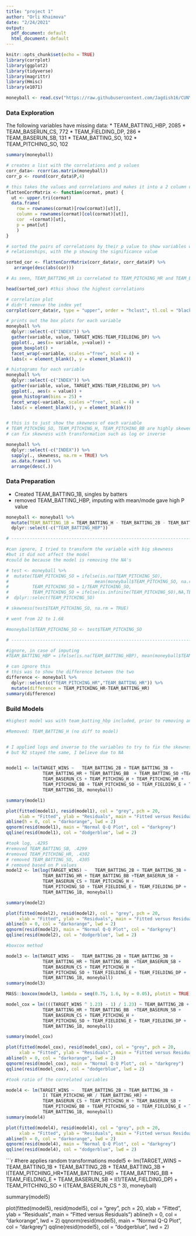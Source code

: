 ---
title: "project 1"
author: "Orli Khaimova"
date: "2/24/2021"
output:
  pdf_document: default
  html_document: default
---

```{r setup, include=FALSE}
knitr::opts_chunk$set(echo = TRUE)
library(corrplot)
library(ggplot2)
library(tidyverse)
library(magrittr)
library(Hmisc)
library(e1071)
```

```{r}
moneyball <- read.csv("https://raw.githubusercontent.com/Jagdish16/CUNY_DATA_621/main/project_1/moneyball-training-data.csv") 

```


### Data Exploration

The following variables have missing data:
* TEAM_BATTING_HBP, 2085
* TEAM_BASERUN_CS, 772
* TEAM_FIELDING_DP, 286
* TEAM_BASERUN_SB, 131
* TEAM_BATTING_SO, 102
* TEAM_PITCHING_SO, 102

```{r}
summary(moneyball)

# creates a list with the correlations and p values 
corr_data<- rcorr(as.matrix(moneyball))
corr_p <- round(corr_data$P,4)

# this takes the values and correlations and makes it into a 2 column dataframe
flattenCorrMatrix <- function(cormat, pmat) {
  ut <- upper.tri(cormat)
  data.frame(
    row = rownames(cormat)[row(cormat)[ut]],
    column = rownames(cormat)[col(cormat)[ut]],
    cor  =(cormat)[ut],
    p = pmat[ut]
    )
}

# sorted the pairs of correlations by their p value to show variables with the biggest
# relationships, with the p showing the significance value

sorted_cor <- flattenCorrMatrix(corr_data$r, corr_data$P) %>%
   arrange(desc(abs(cor)))

# As seen, TEAM_BATTING_HR is correlated to TEAM_PITCHING_HR and TEAM_BATTING_SO

head(sorted_cor) #this shows the highest correlations

# correlation plot
# didn't remove the index yet
corrplot(corr_data$r, type = "upper", order = "hclust", tl.col = "black")

# prints out the box plots for each variable
moneyball %>%
  dplyr::select(-c("INDEX")) %>%
  gather(variable, value, TARGET_WINS:TEAM_FIELDING_DP) %>%
  ggplot(., aes(x= variable, y=value)) + 
  geom_boxplot() +
  facet_wrap(~variable, scales ="free", ncol = 4) +
  labs(x = element_blank(), y = element_blank())

# histograms for each variable
moneyball %>%
  dplyr::select(-c("INDEX")) %>%
  gather(variable, value, TARGET_WINS:TEAM_FIELDING_DP) %>%
  ggplot(., aes(x = value)) + 
  geom_histogram(bins = 25) +
  facet_wrap(~variable, scales ="free", ncol = 4) +
  labs(x = element_blank(), y = element_blank())


# this is to just show the skewness of each variable
# TEAM_PITCHING_SO, TEAM_PITCHING_H, TEAM_PITCHING_BB are highly skewed
# can fix skewness with transformation such as log or inverse

moneyball %>%
  dplyr::select(-c("INDEX")) %>%
  sapply(., skewness, na.rm = TRUE) %>% 
  as.data.frame() %>%
  arrange(desc(.))

```

### Data Preparation

* Created TEAM_BATTING_1B, singles by batters
* removed TEAM_BATTING_HBP, imputing with mean/mode gave high P value

```{r}
moneyball <- moneyball %>% 
  mutate(TEAM_BATTING_1B = TEAM_BATTING_H - TEAM_BATTING_2B - TEAM_BATTING_3B - TEAM_BATTING_HR) %>%
  dplyr::select(-c("TEAM_BATTING_HBP"))

# -----------------------------------------------------------------------------  

#can ignore, I tried to transform the variable with big skewness
#but it did not affect the model
#could be because the model is removing the NA's

# test <- moneyball %>%
#  mutate(TEAM_PITCHING_SO = ifelse(is.na(TEAM_PITCHING_SO), 
#                                 mean(moneyball$TEAM_PITCHING_SO, na.rm = TRUE),TEAM_PITCHING_SO),
#         TEAM_PITCHING_SO = 1/TEAM_PITCHING_SO,
#         TEAM_PITCHING_SO = ifelse(is.infinite(TEAM_PITCHING_SO),NA,TEAM_PITCHING_SO)) %>%
#  dplyr::select(TEAM_PITCHING_SO)

# skewness(test$TEAM_PITCHING_SO, na.rm = TRUE)

# went from 22 to 1.68

#moneyball$TEAM_PITCHING_SO <- test$TEAM_PITCHING_SO

# -----------------------------------------------------------------------------  

#ignore, in case of imputing
#TEAM_BATTING_HBP = ifelse(is.na(TEAM_BATTING_HBP), mean(moneyball$TEAM_BATTING_HBP, na.rm = TRUE),TEAM_BATTING_HBP)

# can ignore this
# this was to show the difference between the two
difference <- moneyball %>%
  dplyr::select(c("TEAM_PITCHING_HR","TEAM_BATTING_HR")) %>%
  mutate(difference = TEAM_PITCHING_HR-TEAM_BATTING_HR)
summary(difference)
```

### Build Models


```{r}
#highest model was with team_batting_hbp included, prior to removing any na

#Removed: TEAM_BATTING_H (no diff to model)


# I applied logs and inverse to the variables to try to fix the skewness
# but R2 stayed the same, I believe due to NA


model1 <- lm(TARGET_WINS ~   TEAM_BATTING_2B + TEAM_BATTING_3B + 
              TEAM_BATTING_HR + TEAM_BATTING_BB  + TEAM_BATTING_SO +TEAM_BASERUN_SB +  
              TEAM_BASERUN_CS + TEAM_PITCHING_H + TEAM_PITCHING_HR +  
              TEAM_PITCHING_BB + TEAM_PITCHING_SO + TEAM_FIELDING_E + TEAM_FIELDING_DP +
              TEAM_BATTING_1B, moneyball)

summary(model1)

plot(fitted(model1), resid(model1), col = "grey", pch = 20,
     xlab = "Fitted", ylab = "Residuals", main = "Fitted versus Residuals")
abline(h = 0, col = "darkorange", lwd = 2)
qqnorm(resid(model1), main = "Normal Q-Q Plot", col = "darkgrey")
qqline(resid(model1), col = "dodgerblue", lwd = 2)
```

```{r}
#took log, .4295
#removed TEAM_BATTING_SB, .4299
#removed TEAM_PITCHING_HR, .4302
# removed TEAM_BATTING_SO, .4305
# removed based on P values
model2 <- lm(log(TARGET_WINS) ~   TEAM_BATTING_2B + TEAM_BATTING_3B + 
              TEAM_BATTING_HR + TEAM_BATTING_BB +TEAM_BASERUN_SB +  
              TEAM_BASERUN_CS + TEAM_PITCHING_H + 
              TEAM_PITCHING_SO + TEAM_FIELDING_E + TEAM_FIELDING_DP +
              TEAM_BATTING_1B, moneyball)

summary(model2)

plot(fitted(model2), resid(model2), col = "grey", pch = 20,
     xlab = "Fitted", ylab = "Residuals", main = "Fitted versus Residuals")
abline(h = 0, col = "darkorange", lwd = 2)
qqnorm(resid(model2), main = "Normal Q-Q Plot", col = "darkgrey")
qqline(resid(model2), col = "dodgerblue", lwd = 2)
```

```{r}
#boxcox method

model3 <- lm(TARGET_WINS ~   TEAM_BATTING_2B + TEAM_BATTING_3B + 
              TEAM_BATTING_HR + TEAM_BATTING_BB  +TEAM_BASERUN_SB +  
              TEAM_BASERUN_CS + TEAM_PITCHING_H + 
              TEAM_PITCHING_SO + TEAM_FIELDING_E + TEAM_FIELDING_DP +
              TEAM_BATTING_1B, moneyball)
summary(model3)

MASS::boxcox(model3, lambda = seq(0.75, 1.6, by = 0.05), plotit = TRUE)

model_cox = lm((((TARGET_WINS ^ 1.23) - 1) / 1.23) ~ TEAM_BATTING_2B + TEAM_BATTING_3B + 
              TEAM_BATTING_HR + TEAM_BATTING_BB  +TEAM_BASERUN_SB +  
              TEAM_BASERUN_CS + TEAM_PITCHING_H + 
              TEAM_PITCHING_SO + TEAM_FIELDING_E + TEAM_FIELDING_DP +
              TEAM_BATTING_1B, moneyball)

summary(model_cox)

plot(fitted(model_cox), resid(model_cox), col = "grey", pch = 20,
     xlab = "Fitted", ylab = "Residuals", main = "Fitted versus Residuals")
abline(h = 0, col = "darkorange", lwd = 2)
qqnorm(resid(model_cox), main = "Normal Q-Q Plot", col = "darkgrey")
qqline(resid(model_cox), col = "dodgerblue", lwd = 2)
```

```{r}
#took ratio of the correlated variables

model4 <- lm(TARGET_WINS ~   TEAM_BATTING_2B + TEAM_BATTING_3B + 
              I( TEAM_PITCHING_HR / TEAM_BATTING_HR) +  
              TEAM_BASERUN_CS + TEAM_PITCHING_H + TEAM_BASERUN_SB +
              TEAM_PITCHING_BB + TEAM_PITCHING_SO + TEAM_FIELDING_E + TEAM_FIELDING_DP +
              TEAM_BATTING_1B, moneyball)
summary(model4)

plot(fitted(model4), resid(model4), col = "grey", pch = 20,
     xlab = "Fitted", ylab = "Residuals", main = "Fitted versus Residuals")
abline(h = 0, col = "darkorange", lwd = 2)
qqnorm(resid(model4), main = "Normal Q-Q Plot", col = "darkgrey")
qqline(resid(model4), col = "dodgerblue", lwd = 2)
```


```{r}
#here applies random transformations
model5 <- lm(TARGET_WINS ~ TEAM_BATTING_1B + TEAM_BATTING_2B + TEAM_BATTING_3B + 
               I(TEAM_PITCHING_HR*TEAM_BATTING_HR) + TEAM_BATTING_BB + TEAM_FIELDING_E +
               TEAM_BASERUN_SB + I(1/TEAM_FIELDING_DP) + TEAM_PITCHING_SO +
               I(TEAM_BASERUN_CS ^ 3), moneyball)


summary(model5)

plot(fitted(model5), resid(model5), col = "grey", pch = 20,
     xlab = "Fitted", ylab = "Residuals", main = "Fitted versus Residuals")
abline(h = 0, col = "darkorange", lwd = 2)
qqnorm(resid(model5), main = "Normal Q-Q Plot", col = "darkgrey")
qqline(resid(model5), col = "dodgerblue", lwd = 2)
